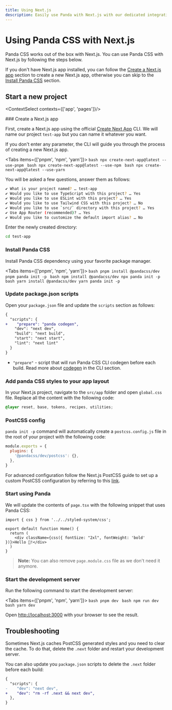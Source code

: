 ```yaml
---
title: Using Next.js
description: Easily use Panda with Next.js with our dedicated integration.
---
```


# Using Panda CSS with Next.js

Panda CSS works out of the box with Next.js. You can use Panda CSS with Next.js by following the steps below.

If you don't have Next.js app installed, you can follow the [Create a Next.js app](#create-a-nextjs-app) section to create a new Next.js app, otherwise you can skip to the [Install Panda CSS](#install-panda-css) section.

## Start a new project


<ContextSelect contexts={['app', 'pages']}/>

<Steps>
### Create a Next.js app

First, create a Next.js app using the official [Create Next App](https://nextjs.org/docs/api-reference/create-next-app) CLI.
We will name our project `test-app` but you can name it whatever you want.

If you don't enter any parameter, the CLI will guide you through the process of creating a new Next.js app.

<Tabs items={['pnpm', 'npm', 'yarn']}>
  <Tab>
    ```bash
    npx create-next-app@latest --use-pnpm
    ```
  </Tab>
  <Tab>
    ```bash
    npx create-next-app@latest --use-npm
    ```
  </Tab>
  <Tab>
    ```bash
    npx create-next-app@latest --use-yarn
    ```
  </Tab>
</Tabs>

You will be asked a few questions, answer them as follows:
```bash
✔ What is your project named? … test-app
✔ Would you like to use TypeScript with this project? … Yes
✔ Would you like to use ESLint with this project? … Yes
✔ Would you like to use Tailwind CSS with this project? … No
✔ Would you like to use `src/` directory with this project? … Yes
✔ Use App Router (recommended)? … Yes
✔ Would you like to customize the default import alias? … No
```

Enter the newly created directory:
```bash
cd test-app
```

### Install Panda CSS

Install Panda CSS dependency using your favorite package manager.

<Tabs items={['pnpm', 'npm', 'yarn']}>
  <Tab>
    ```bash
    pnpm install @pandacss/dev
    pnpm panda init -p
    ```
  </Tab>
  <Tab>
    ```bash
    npm install @pandacss/dev
    npx panda init -p
    ```
  </Tab>
  <Tab>
    ```bash
    yarn install @pandacss/dev
    yarn panda init -p
    ```
  </Tab>
</Tabs>

### Update package.json scripts

Open your `package.json` file and update the `scripts` section as follows:

```diff {3}
{
  "scripts": {
+    "prepare": "panda codegen",
    "dev": "next dev",
    "build": "next build",
    "start": "next start",
    "lint": "next lint"
  }
}
```
- `"prepare"` - script that will run Panda CSS CLI codegen before each build. Read more about [codegen](/docs/references/cli#panda-codegen) in the CLI section.

### Add panda CSS styles to your app layout

In your Next.js project, navigate to the `src/app` folder and open `global.css` file. Replace all the content with the following code:

```css
@layer reset, base, tokens, recipes, utilities;
```

### PostCSS config

`panda init -p` command will automatically create a `postcss.config.js` file in the root of your project with the following code:

```js
module.exports = {
  plugins: {
    '@pandacss/dev/postcss': {},
  },
}
```

For advanced configuration follow the Next.js PostCSS guide to set up a custom PostCSS configuration by referring to this [link](https://nextjs.org/docs/pages/building-your-application/configuring/post-css#customizing-plugins).

### Start using Panda

We will update the contents of `page.tsx` with the following snippet that uses Panda CSS:

```tsx
import { css } from '../../styled-system/css';

export default function Home() {
  return (
    <div className={css({ fontSize: "2xl", fontWeight: 'bold' })}>Hello 🐼!</div>
  )
}
```

> **Note:** You can also remove `page.module.css` file as we don't need it anymore.

### Start the development server

Run the following command to start the development server:

<Tabs items={['pnpm', 'npm', 'yarn']}>
  <Tab>
    ```bash
    pnpm dev
    ```
  </Tab>
  <Tab>
    ```bash
    npm run dev
    ```
  </Tab>
  <Tab>
    ```bash
    yarn dev
    ```
  </Tab>
</Tabs>

Open [http://localhost:3000](http://localhost:3000) with your browser to see the result.

</Steps>

## Troubleshooting

Sometimes Next.js caches PostCSS generated styles and you need to clear the cache. To do that, delete the `.next` folder and restart your development server.

You can also update you `package.json` scripts to delete the `.next` folder before each build:

```diff {4}
{
  "scripts": {
-    "dev": "next dev",
+    "dev": "rm -rf .next && next dev",
  },
}
```
